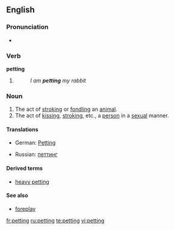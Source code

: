 {{also|Petting}}
==English==

===Pronunciation===
* {{IPA|/ˈpɛtɪŋ/}}
*: {{rhymes|ɛtɪŋ}}

===Verb===
'''petting'''

# {{present participle of|[[pet]]}}
#: ''I am '''petting''' my rabbit''

===Noun===
{{en-noun|-}}

# The act of [[stroking]] or [[fondling]] an [[animal]].
# The act of [[kissing]], [[stroking]], etc., a [[person]] in a [[sexual]] manner.

====Translations====
{{trans-top|stroking or fondling an animal}}
{{trans-mid}}
{{trans-bottom}}

{{trans-top|kissing, stroking, etc., in a sexual manner}}
* German: [[Petting]] {{n}}
{{trans-mid}}
* Russian: [[петтинг]] {{m}}
{{trans-bottom}}

====Derived terms====
* [[heavy petting]]

====See also====
* [[foreplay]]

[[fr:petting]]
[[ru:petting]]
[[te:petting]]
[[vi:petting]]